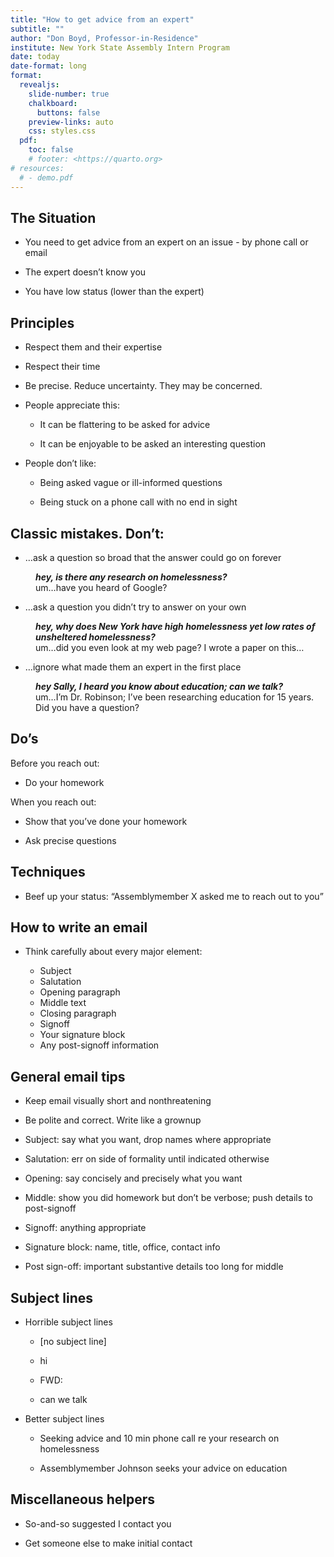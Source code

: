```yaml
---
title: "How to get advice from an expert"
subtitle: ""
author: "Don Boyd, Professor-in-Residence"
institute: New York State Assembly Intern Program
date: today
date-format: long
format:
  revealjs: 
    slide-number: true
    chalkboard: 
      buttons: false
    preview-links: auto
    css: styles.css
  pdf:
    toc: false    
    # footer: <https://quarto.org>
# resources:
  # - demo.pdf
---
```


## The Situation

-   You need to get advice from an expert on an issue - by phone call or email

-   The expert doesn't know you

-   You have low status (lower than the expert)


<!-- -   Get advice or information from a busy expert who: -->
<!--     -   ordinarily might not respond to you -->
<!--     -   might even be wary - legislative staff can be scary -->
<!-- -   Get them to respond, and be helpful -->

<!-- CAUTION: This is hard work -->

## Principles{.smaller}

-   Respect them and their expertise

-   Respect their time

-   Be precise. Reduce uncertainty. They may be concerned.

-   People appreciate this:

    -   It can be flattering to be asked for advice

    -   It can be enjoyable to be asked an interesting question
    
-   People don't like:    
    
    -   Being asked vague or ill-informed questions
    
    -   Being stuck on a phone call with no end in sight


## Classic mistakes. Don't: {.smaller}

-   ...ask a question so broad that the answer could go on forever

<DL>
<DD>
***hey, is there any research on homelessness?*** <!-- <br/><br/> -->
<DD>
um...have you heard of Google?
</DL>

-   ...ask a question you didn't try to answer on your own

<DL>
<DD>
***hey, why does New York have high homelessness yet low rates of unsheltered homelessness?***
<DD>
um...did you even look at my web page? I wrote a paper on this...
</DL>

-   ...ignore what made them an expert in the first place

<DL>
<DD>
***hey Sally, I heard you know about education; can we talk?***
<DD>
um...I'm Dr. Robinson; I've been researching education for 15 years. Did you have a question?
</DL>


## Do's {.smaller}

Before you reach out:

-   Do your homework


When you reach out:

-   Show that you've done your homework

-   Ask precise questions

## Techniques

-   Beef up your status: "Assemblymember X asked me to reach out to you"

## How to write an email {.smaller}

-   Think carefully about every major element:

    -   Subject
    -   Salutation
    -   Opening paragraph
    -   Middle text
    -   Closing paragraph
    -   Signoff
    -   Your signature block
    -   Any post-signoff information

## General email tips {.smaller}

-   Keep email visually short and nonthreatening

-   Be polite and correct. Write like a grownup

-   Subject: say what you want, drop names where appropriate

-   Salutation: err on side of formality until indicated otherwise

-   Opening: say concisely and precisely what you want

-   Middle: show you did homework but don't be verbose; push details to post-signoff

-   Signoff: anything appropriate

-   Signature block: name, title, office, contact info

-   Post sign-off: important substantive details too long for middle

## Subject lines{.smaller}

-   Horrible subject lines

    -   [no subject line]

    -   hi

    -   FWD:

    -   can we talk

-   Better subject lines

    -   Seeking advice and 10 min phone call re your research on homelessness

    -   Assemblymember Johnson seeks your advice on education


## Miscellaneous helpers

-   So-and-so suggested I contact you

-   Get someone else to make initial contact
